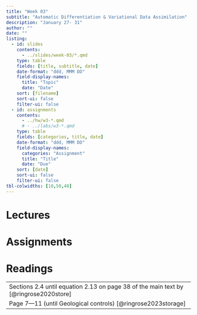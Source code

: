 ```yaml
---
title: "Week 03"
subtitle: "Automatic Differentiation & Variational Data Assimilation"
description: "January 27- 31"
author: ""
date: ""
listing:
  - id: slides
    contents:
      - ../slides/week-03/*.qmd
    type: table
    fields: [title, subtitle, date]
    date-format: "ddd, MMM DD"
    field-display-names:
      title: "Topic"
      date: "Date"
    sort: [filename]
    sort-ui: false
    filter-ui: false
  - id: assignments
    contents:
      - ../hw/w3-*.qmd
      # - ../labs/w3-*.qmd
    type: table
    fields: [categories, title, date]
    date-format: "ddd, MMM DD"
    field-display-names:
      categories: "Assignment"
      title: "Title"
      date: "Due"
    sort: [date]
    sort-ui: false
    filter-ui: false
tbl-colwidths: [10,50,40]
---
```


# Lectures

::: {#slides}
:::

# Assignments

::: {#assignments}
:::

# Readings

|                                                                                                           |
|-----------------------------------------------------------------------------------------------------------|
| Sections 2.4 until equation 2.13 on page 38 of the main text by [@ringrose2020store]                      | 
| Page 7---11 (until Geological controls) [@ringrose2023storage]                                            | 



